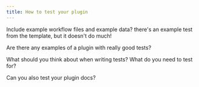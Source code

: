 ```yaml
---
title: How to test your plugin
---
```


Include example workflow files and example data? there's an example test from the template, but it doesn't do much!

Are there any examples of a plugin with really good tests?

What should you think about when writing tests? What do you need to test for?

Can you also test your plugin docs?
